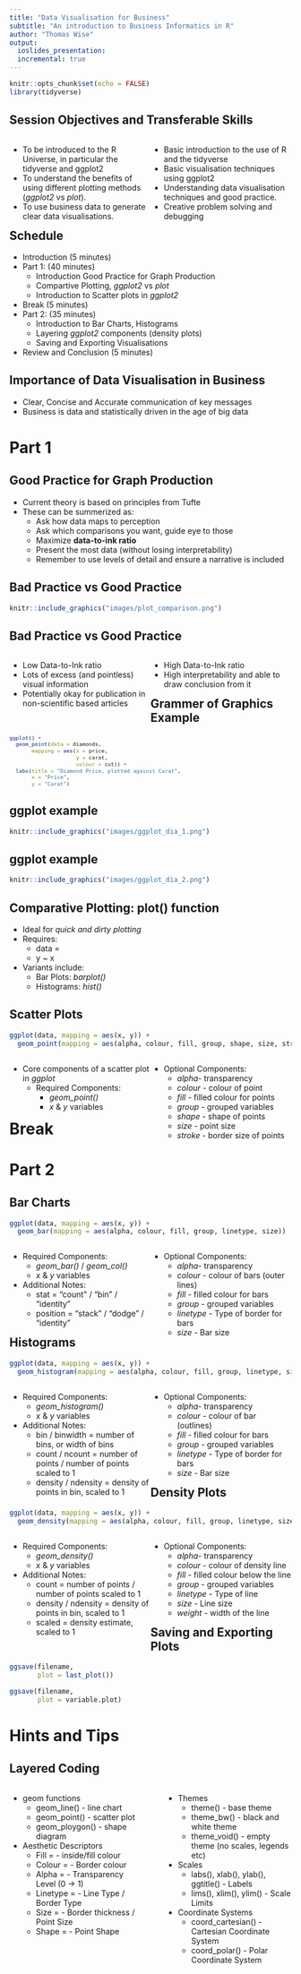 ```yaml
---
title: "Data Visualisation for Business"
subtitle: "An introduction to Business Informatics in R"
author: "Thomas Wise"
output: 
  ioslides_presentation:
  incremental: true
---
```


```r
knitr::opts_chunk$set(echo = FALSE)
library(tidyverse)
```

## Session Objectives and Transferable Skills

<div style="float: left; width: 50%;">
- To be introduced to the R Universe, in particular the tidyverse and ggplot2
- To understand the benefits of using different plotting methods (*ggplot2* vs *plot*).
- To use business data to generate clear data visualisations. 
</div>
<div style="float: right; width: 50%;">
- Basic introduction to the use of R and the tidyverse
- Basic visualisation techniques using ggplot2
- Understanding data visualisation techniques and good practice. 
- Creative problem solving and debugging 
</div>

## Schedule 

- Introduction (5 minutes)
- Part 1: (40 minutes)
    - Introduction Good Practice for Graph Production
    - Compartive Plotting, *ggplot2* vs *plot*
    - Introduction to Scatter plots in *ggplot2*
- Break (5 minutes)
- Part 2: (35 minutes)
    - Introduction to Bar Charts, Histograms
    - Layering *ggplot2* components (density plots)
    - Saving and Exporting Visualisations
- Review and Conclusion (5 minutes)

## Importance of Data Visualisation in Business 

- Clear, Concise and Accurate communication of key messages 
- Business is data and statistically driven in the age of big data 

# Part 1

## Good Practice for Graph Production

- Current theory is based on principles from Tufte
- These can be summerized as: 
  - Ask how data maps to perception
  - Ask which comparisons you want, guide eye to those
  - Maximize **data-to-ink ratio**
  - Present the most data (without losing interpretability)
  - Remember to use levels of detail and ensure a narrative is included
  
## Bad Practice vs Good Practice

```r
knitr::include_graphics("images/plot_comparison.png")
```

## Bad Practice vs Good Practice 

<div style="float: left; width: 50%;">
- Low Data-to-Ink ratio
- Lots of excess (and pointless) visual information
- Potentially okay for publication in non-scientific based articles 
</div>
<div style="float: right; width: 50%;">
- High Data-to-Ink ratio
- High interpretability and able to draw conclusion from it
</div>

## Grammer of Graphics Example {.smaller}

<font size = "1">
```r
ggplot() + 
  geom_point(data = diamonds, 
       mapping = aes(x = price, 
                     y = carat, 
                     colour = cut)) + 
  labs(title = "Diamond Price, plotted against Carat", 
       x = "Price",
       y = "Carat")

```
</font>

## ggplot example 

```r
knitr::include_graphics("images/ggplot_dia_1.png")
```

## ggplot example 

```r
knitr::include_graphics("images/ggplot_dia_2.png")
```

## Comparative Plotting: plot() function

- Ideal for *quick and dirty plotting* 
- Requires: 
  - data = 
  - y ~ x

- Variants include:
  - Bar Plots: *barplot()*
  - Histograms: *hist()*
  
## Scatter Plots {.smaller}

```r

ggplot(data, mapping = aes(x, y)) + 
  geom_point(mapping = aes(alpha, colour, fill, group, shape, size, stroke))

```

<div style="float: left; width: 50%;">
- Core components of a scatter plot in *ggplot*
  - Required Components: 
    - *geom_point()*
    - *x* & *y* variables 

</div>
<div style="float: right; width: 50%;">
  - Optional Components:
    - *alpha*- transparency
    - *colour* - colour of point
    - *fill* - filled colour for points
    - *group* - grouped variables
    - *shape* - shape of points 
    - *size* - point size 
    - *stroke* - border size of points
</div>


# Break 

# Part 2

## Bar Charts {.smaller}

```r

ggplot(data, mapping = aes(x, y)) + 
  geom_bar(mapping = aes(alpha, colour, fill, group, linetype, size))

```

<div style="float: left; width: 50%;">
  - Required Components: 
    - *geom_bar()* / *geom_col()*
    - *x* & *y* variables 
  - Additional Notes:
    - stat = "count" / "bin" / "identity"
    - position = "stack" / "dodge" / "identity"
</div>
<div style="float: right; width: 50%;">
  - Optional Components:
    - *alpha*- transparency
    - *colour* - colour of bars (outer lines)
    - *fill* - filled colour for bars
    - *group* - grouped variables
    - *linetype* - Type of border for bars 
    - *size* - Bar size

</div>

## Histograms {.smaller}

```r

ggplot(data, mapping = aes(x, y)) + 
  geom_histogram(mapping = aes(alpha, colour, fill, group, linetype, size))

```

<div style="float: left; width: 50%;">
  - Required Components: 
    - *geom_histogram()*
    - *x* & *y* variables 
  - Additional Notes:
    - bin / binwidth = number of bins, or width of bins
    - count / ncount = number of points / number of points scaled to 1
    - density / ndensity = density of points in bin, scaled to 1 
</div>
<div style="float: right; width: 50%;">
  - Optional Components:
    - *alpha*- transparency
    - *colour* - colour of bar (outlines)
    - *fill* - filled colour for bars
    - *group* - grouped variables
    - *linetype* - Type of border for bars 
    - *size* - Bar size
  
</div>


## Density Plots {.smaller}

```r

ggplot(data, mapping = aes(x, y)) + 
  geom_density(mapping = aes(alpha, colour, fill, group, linetype, size, weight))

```

<div style="float: left; width: 50%;">
  - Required Components: 
    - *geom_density()*
    - *x* & *y* variables 
    
  - Additional Notes:
    - count = number of points / number of points scaled to 1
    - density / ndensity = density of points in bin, scaled to 1 
    - scaled = density estimate, scaled to 1
</div>
<div style="float: right; width: 50%;">
  - Optional Components:
    - *alpha*- transparency
    - *colour* - colour of density line
    - *fill* - filled colour below the line
    - *group* - grouped variables
    - *linetype* - Type of line 
    - *size* - Line size
    - *weight* - width of the line

</div>


## Saving and Exporting Plots 

```r

ggsave(filename, 
       plot = last_plot())

ggsave(filename, 
       plot = variable.plot)

```

# Hints and Tips 

## Layered Coding {.smaller}

<div style="float: left; width: 45%;">

- geom functions 
  - geom_line() - line chart
  - geom_point() - scatter plot
  - geom_ploygon() - shape diagram
- Aesthetic Descriptors 
  - Fill = - inside/fill colour
  - Colour = - Border colour
  - Alpha = - Transparency Level (0 -> 1)
  - Linetype = - Line Type / Border Type
  - Size = - Border thickness / Point Size
  - Shape = - Point Shape

</div>
<div style="float: right; width: 45%;">

- Themes
  - theme() - base theme
  - theme_bw() - black and white theme
  - theme_void() - empty theme (no scales, legends etc)
- Scales 
  - labs(), xlab(), ylab(), ggtitle() - Labels
  - lims(), xlim(), ylim() - Scale Limits
- Coordinate Systems 
  - coord_cartesian() - Cartesian Coordinate System
  - coord_polar() - Polar Coordinate System

</div>



